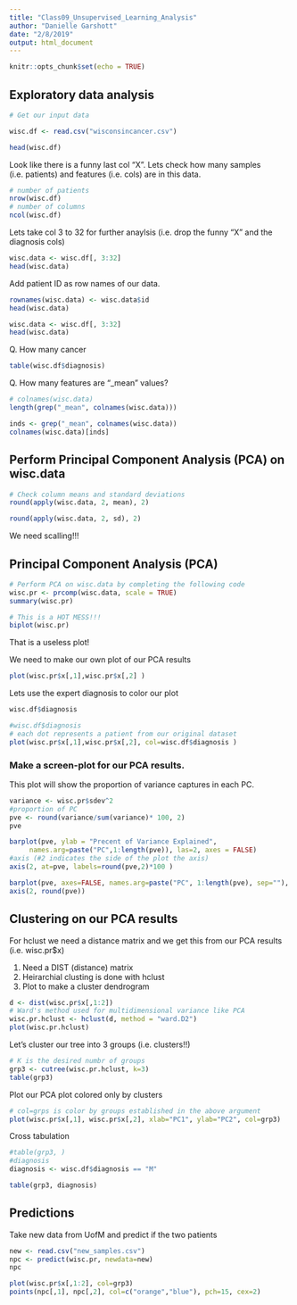```yaml
---
title: "Class09_Unsupervised_Learning_Analysis"
author: "Danielle Garshott"
date: "2/8/2019"
output: html_document
---
```


```r
knitr::opts_chunk$set(echo = TRUE)
```

## Exploratory data analysis

```r
# Get our input data

wisc.df <- read.csv("wisconsincancer.csv")
```

```r
head(wisc.df)
```

Look like there is a funny last col "X". Lets check how many samples (i.e. patients) and features (i.e. cols) are in this data.
```r
# number of patients
nrow(wisc.df)
# number of columns
ncol(wisc.df)
```

Lets take col 3 to 32 for further anaylsis (i.e. drop the funny "X" and the diagnosis cols)
```r
wisc.data <- wisc.df[, 3:32]
head(wisc.data)

```

Add patient ID as row names of our data.
```r
rownames(wisc.data) <- wisc.data$id
head(wisc.data)

```

```r
wisc.data <- wisc.df[, 3:32]
head(wisc.data)
```

Q. How many cancer
```r
table(wisc.df$diagnosis)
```

Q. How many features are "_mean" values? 
```r
# colnames(wisc.data)
length(grep("_mean", colnames(wisc.data)))
```


```r
inds <- grep("_mean", colnames(wisc.data))
colnames(wisc.data)[inds]
```


## Perform Principal Component Analysis (PCA) on wisc.data

```r
# Check column means and standard deviations
round(apply(wisc.data, 2, mean), 2)
```

```r
round(apply(wisc.data, 2, sd), 2)
```

We need scalling!!!

## Principal Component Analysis (PCA)
```r
# Perform PCA on wisc.data by completing the following code
wisc.pr <- prcomp(wisc.data, scale = TRUE)
summary(wisc.pr)
```



```r
# This is a HOT MESS!!!
biplot(wisc.pr)
```


That is a useless plot!

We need to make our own plot of our PCA results

```r
plot(wisc.pr$x[,1],wisc.pr$x[,2] )
```

Lets use the expert diagnosis to color our plot

```r
wisc.df$diagnosis
```

```r
#wisc.df$diagnosis
# each dot represents a patient from our original dataset 
plot(wisc.pr$x[,1],wisc.pr$x[,2], col=wisc.df$diagnosis )
```



### Make a screen-plot for our PCA results. 

This plot will show the proportion of variance captures in each PC. 

```r
variance <- wisc.pr$sdev^2
#proportion of PC 
pve <- round(variance/sum(variance)* 100, 2)
pve

```


```r
barplot(pve, ylab = "Precent of Variance Explained",
     names.arg=paste("PC",1:length(pve)), las=2, axes = FALSE)
#axis (#2 indicates the side of the plot the axis)
axis(2, at=pve, labels=round(pve,2)*100 )
```

```r
barplot(pve, axes=FALSE, names.arg=paste("PC", 1:length(pve), sep=""), las=2, ylab="Percent of Variance Explained")
axis(2, round(pve))
```

## Clustering on our PCA results

For hclust we need a distance matrix and we get this from our PCA results (i.e. wisc.pr$x)

1. Need a DIST (distance) matrix
2. Heirarchial clusting is done with hclust 
3. Plot to make a cluster dendrogram 
```r
d <- dist(wisc.pr$x[,1:2])
# Ward's method used for multidimensional variance like PCA
wisc.pr.hclust <- hclust(d, method = "ward.D2")
plot(wisc.pr.hclust)

```

Let's cluster our tree into 3 groups (i.e. clusters!!)
```r
# K is the desired numbr of groups
grp3 <- cutree(wisc.pr.hclust, k=3)
table(grp3)
```


Plot our PCA plot colored only by clusters
```r
# col=grps is color by groups established in the above argument 
plot(wisc.pr$x[,1], wisc.pr$x[,2], xlab="PC1", ylab="PC2", col=grp3)
```


Cross tabulation 
```r
#table(grp3, )
#diagnosis
diagnosis <- wisc.df$diagnosis == "M"

table(grp3, diagnosis)
```

## Predictions
Take new data from UofM and predict if the two patients 
```r
new <- read.csv("new_samples.csv")
npc <- predict(wisc.pr, newdata=new)
npc
```


```r
plot(wisc.pr$x[,1:2], col=grp3)
points(npc[,1], npc[,2], col=c("orange","blue"), pch=15, cex=2)
```







